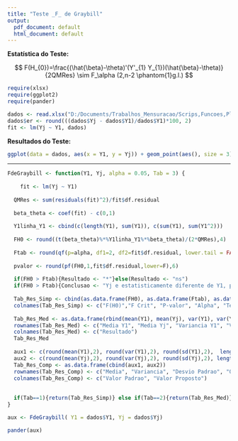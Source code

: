 ```yaml
---
title: "Teste _F_ de Graybill"
output:
  pdf_document: default
  html_document: default
---
```


**Estatística do Teste:**

$$ F(H_{0})=\frac{(\hat{\beta}-\theta)'(Y'_{1} Y_{1})(\hat{\beta}-\theta)}{2QMRes}  \sim F_\alpha (2,n-2 \phantom{1}g.l.) $$


```r

require(xlsx)
require(ggplot2)
require(pander)

dados <- read.xlsx("D:/Documents/Trabalhos_Mensuracao/Scrips,Funcoes,Planilhas_automaticas/Graybill_R/dados_graybill.xlsx", sheetName = "graybill", header = TRUE)
dados$er <- round(((dados$Yj - dados$Y1)/dados$Y1)*100, 2)
fit <- lm(Yj ~ Y1, dados)

```

**Resultados do Teste:**

```r

ggplot(data = dados, aes(x = Y1, y = Yj)) + geom_point(aes(), size = 3) + labs(x="Valor Padrão", y="Valor Proposto", title = "Comparação \n (Método proposto e alternativo)") + geom_smooth(method="lm", colour="red") + theme(axis.title=element_text(size=12, face= "bold" ), plot.title=element_text(size=14,face="bold") ) + coord_cartesian(xlim = c(0, max(dados$Y1 + 0.3)), ylim = c(0, max(dados$Yj + 0.3)))

```

***

```r

FdeGraybill <- function(Y1, Yj, alpha = 0.05, Tab = 3) {
  
    fit <- lm(Yj ~ Y1)
  
  QMRes <- sum(residuals(fit)^2)/fit$df.residual
  
  beta_theta <- coef(fit) - c(0,1)
  
  Y1linha_Y1 <- cbind(c(length(Y1), sum(Y1)), c(sum(Y1), sum(Y1^2)))
  
  FH0 <- round((t(beta_theta)%*%Y1linha_Y1%*%beta_theta)/(2*QMRes),4)
  
  Ftab <- round(qf(p=alpha, df1=2, df2=fit$df.residual, lower.tail = FALSE),4)
  
  pvalor <- round(pf(FH0,1,fit$df.residual,lower=F),6)
  
  if(FH0 > Ftab){Resultado <- "*"}else(Resultado <- "ns")
  if(FH0 > Ftab){Conclusao <- "Yj e estatisticamente diferente de Y1, para o alpha estabelecido"}else{Conclusao <- "Yj e estatisticamente igual a Y1, para o alpha estabelecido"}
  
  Tab_Res_Simp <- cbind(as.data.frame(FH0), as.data.frame(Ftab), as.data.frame(pvalor), as.data.frame(alpha),Resultado)
  colnames(Tab_Res_Simp) <- c("F(H0)","F Crit", "P-valor", "Alpha", "Teste")
  
  Tab_Res_Med <- as.data.frame(rbind(mean(Y1), mean(Yj), var(Y1), var(Yj), sd(Y1), sd(Yj), length(Y1), 2, fit$df.residual, Ftab, FH0, alpha, pvalor))
  rownames(Tab_Res_Med) <- c("Media Y1", "Media Yj", "Variancia Y1", "Variancia Yj", "Desvio Padrao Y1", "Desvio Padrao Yj", "Observacoes", "g.l 1", "g.l 2", "Ftab", "F(H0)", "alpha",  "p valor")
  colnames(Tab_Res_Med) <- c("Resultado")
  Tab_Res_Med
  
  aux1 <- c(round(mean(Y1),2), round(var(Y1),2), round(sd(Y1),2),  length(Y1), 2, Ftab, FH0, alpha, pvalor, Resultado, Conclusao)
  aux2 <- c(round(mean(Yj),2), round(var(Yj),2), round(sd(Yj),2), length(Yj), fit$df.residual, " ", " ", " ", " ", " ", " ")
  Tab_Res_Comp <- as.data.frame(cbind(aux1, aux2))
  rownames(Tab_Res_Comp) <- c("Media", "Variancia", "Desvio Padrao", "Observacoes", "g.l.", "F Critico", "F H0", "Alpha", "P-valor",  "Teste", "Conclusao")
  colnames(Tab_Res_Comp) <- c("Valor Padrao", "Valor Proposto")
  
  
  if(Tab==1){return(Tab_Res_Simp)} else if(Tab==2){return(Tab_Res_Med)}else(return(Tab_Res_Comp))
}

aux <- FdeGraybill( Y1 = dados$Y1, Yj = dados$Yj)

pander(aux)

```

